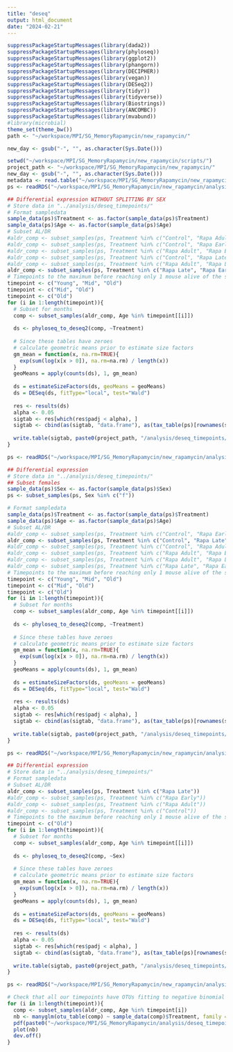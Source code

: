 ```yaml
---
title: "deseq"
output: html_document
date: "2024-02-21"
---
```


```r
suppressPackageStartupMessages(library(dada2))
suppressPackageStartupMessages(library(phyloseq))
suppressPackageStartupMessages(library(ggplot2))
suppressPackageStartupMessages(library(phangorn))
suppressPackageStartupMessages(library(DECIPHER))
suppressPackageStartupMessages(library(vegan))
suppressPackageStartupMessages(library(DESeq2))
suppressPackageStartupMessages(library(tidyr))
suppressPackageStartupMessages(library(tidyverse))
suppressPackageStartupMessages(library(Biostrings))
suppressPackageStartupMessages(library(ANCOMBC))
suppressPackageStartupMessages(library(mvabund))
#library(microbial)
theme_set(theme_bw())
path <- "~/workspace/MPI/SG_MemoryRapamycin/new_rapamycin/"

new_day <- gsub("-", "", as.character(Sys.Date()))

setwd("~/workspace/MPI/SG_MemoryRapamycin/new_rapamycin/scripts/")
project_path <- "~/workspace/MPI/SG_MemoryRapamycin/new_rapamycin/"
new_day <- gsub("-", "", as.character(Sys.Date()))
metadata <- read.table("~/workspace/MPI/SG_MemoryRapamycin/new_rapamycin/metadata_rapaInter.csv", sep = ";", header = T, row.names = 1, stringsAsFactors = F, comment.char = "")
ps <- readRDS("~/workspace/MPI/SG_MemoryRapamycin/new_rapamycin/analysis/phyloseq_obj_20240220.rds")


```

```r
## Differential expression WITHOUT SPLITTING BY SEX
# Store data in "../analysis/deseq_timepoints/"
# Format sampledata
sample_data(ps)$Treatment <- as.factor(sample_data(ps)$Treatment)
sample_data(ps)$Age <- as.factor(sample_data(ps)$Age)
# Subset AL/DR
#aldr_comp <- subset_samples(ps, Treatment %in% c("Control", "Rapa Adult"))
#aldr_comp <- subset_samples(ps, Treatment %in% c("Control", "Rapa Early"))
#aldr_comp <- subset_samples(ps, Treatment %in% c("Rapa Adult", "Rapa Early"))
#aldr_comp <- subset_samples(ps, Treatment %in% c("Control", "Rapa Late"))
#aldr_comp <- subset_samples(ps, Treatment %in% c("Rapa Adult", "Rapa Late"))
aldr_comp <- subset_samples(ps, Treatment %in% c("Rapa Late", "Rapa Early"))
# Timepoints to the maximum before reaching only 1 mouse alive of the shortest lived group
timepoint <- c("Young", "Mid", "Old")
timepoint <- c("Mid", "Old")
timepoint <- c("Old")
for (i in 1:length(timepoint)){
  # Subset for months
  comp <- subset_samples(aldr_comp, Age %in% timepoint[[i]])
  
  ds <- phyloseq_to_deseq2(comp, ~Treatment)
  
  # Since these tables have zeroes
  # calculate geometric means prior to estimate size factors
  gm_mean = function(x, na.rm=TRUE){
    exp(sum(log(x[x > 0]), na.rm=na.rm) / length(x))
  }
  geoMeans = apply(counts(ds), 1, gm_mean)
  
  ds = estimateSizeFactors(ds, geoMeans = geoMeans)
  ds = DESeq(ds, fitType="local", test="Wald")
  
  res <- results(ds)
  alpha <- 0.05
  sigtab <- res[which(res$padj < alpha), ]
  sigtab <- cbind(as(sigtab, "data.frame"), as(tax_table(ps)[rownames(sigtab), ], "matrix"))
  
  write.table(sigtab, paste0(project_path, "/analysis/deseq_timepoints/RLRE_", timepoint[i], "_ALL_", new_day, ".csv"), sep=";", quote=F, col.names=NA)
}

ps <- readRDS("~/workspace/MPI/SG_MemoryRapamycin/new_rapamycin/analysis/phyloseq_obj_20240220.rds")
```


```r
## Differential expression
# Store data in "../analysis/deseq_timepoints/"
## Subset females
sample_data(ps)$Sex <- as.factor(sample_data(ps)$Sex)
ps <- subset_samples(ps, Sex %in% c("f"))

# Format sampledata
sample_data(ps)$Treatment <- as.factor(sample_data(ps)$Treatment)
sample_data(ps)$Age <- as.factor(sample_data(ps)$Age)
# Subset AL/DR
#aldr_comp <- subset_samples(ps, Treatment %in% c("Control", "Rapa Early"))
aldr_comp <- subset_samples(ps, Treatment %in% c("Control", "Rapa Late"))
#aldr_comp <- subset_samples(ps, Treatment %in% c("Control", "Rapa Adult"))
#aldr_comp <- subset_samples(ps, Treatment %in% c("Rapa Adult", "Rapa Early"))
#aldr_comp <- subset_samples(ps, Treatment %in% c("Rapa Adult", "Rapa Late"))
#aldr_comp <- subset_samples(ps, Treatment %in% c("Rapa Late", "Rapa Early"))
# Timepoints to the maximum before reaching only 1 mouse alive of the shortest lived group
timepoint <- c("Young", "Mid", "Old")
timepoint <- c("Mid", "Old")
timepoint <- c("Old")
for (i in 1:length(timepoint)){
  # Subset for months
  comp <- subset_samples(aldr_comp, Age %in% timepoint[[i]])
  
  ds <- phyloseq_to_deseq2(comp, ~Treatment)
  
  # Since these tables have zeroes
  # calculate geometric means prior to estimate size factors
  gm_mean = function(x, na.rm=TRUE){
    exp(sum(log(x[x > 0]), na.rm=na.rm) / length(x))
  }
  geoMeans = apply(counts(ds), 1, gm_mean)
  
  ds = estimateSizeFactors(ds, geoMeans = geoMeans)
  ds = DESeq(ds, fitType="local", test="Wald")
  
  res <- results(ds)
  alpha <- 0.05
  sigtab <- res[which(res$padj < alpha), ]
  sigtab <- cbind(as(sigtab, "data.frame"), as(tax_table(ps)[rownames(sigtab), ], "matrix"))
  
  write.table(sigtab, paste0(project_path, "/analysis/deseq_timepoints/ContRL_", timepoint[i], "F_", new_day, ".csv"), sep=";", quote=F, col.names=NA)
}

ps <- readRDS("~/workspace/MPI/SG_MemoryRapamycin/new_rapamycin/analysis/phyloseq_obj_20240220.rds")
```

```r
## Differential expression
# Store data in "../analysis/deseq_timepoints/"
# Format sampledata
# Subset AL/DR
aldr_comp <- subset_samples(ps, Treatment %in% c("Rapa Late"))
#aldr_comp <- subset_samples(ps, Treatment %in% c("Rapa Early"))
#aldr_comp <- subset_samples(ps, Treatment %in% c("Rapa Adult"))
#aldr_comp <- subset_samples(ps, Treatment %in% c("Control"))
# Timepoints to the maximum before reaching only 1 mouse alive of the shortest lived group
timepoint <- c("Old")
for (i in 1:length(timepoint)){
  # Subset for months
  comp <- subset_samples(aldr_comp, Age %in% timepoint[[i]])
  
  ds <- phyloseq_to_deseq2(comp, ~Sex)
  
  # Since these tables have zeroes
  # calculate geometric means prior to estimate size factors
  gm_mean = function(x, na.rm=TRUE){
    exp(sum(log(x[x > 0]), na.rm=na.rm) / length(x))
  }
  geoMeans = apply(counts(ds), 1, gm_mean)
  
  ds = estimateSizeFactors(ds, geoMeans = geoMeans)
  ds = DESeq(ds, fitType="local", test="Wald")
  
  res <- results(ds)
  alpha <- 0.05
  sigtab <- res[which(res$padj < alpha), ]
  sigtab <- cbind(as(sigtab, "data.frame"), as(tax_table(ps)[rownames(sigtab), ], "matrix"))
  
  write.table(sigtab, paste0(project_path, "/analysis/deseq_timepoints/SexRL_", timepoint[i], "_", new_day, ".csv"), sep=";", quote=F, col.names=NA)
}

ps <- readRDS("~/workspace/MPI/SG_MemoryRapamycin/new_rapamycin/analysis/phyloseq_obj_20240220.rds")
```


```r
# Check that all our timepoints have OTUs fitting to negative binomial and can therefore be analyzed by deseq2
for (i in 1:length(timepoint)){
  comp <- subset_samples(aldr_comp, Age %in% timepoint[i])
  nb <- manyglm(otu_table(comp) ~ sample_data(comp)$Treatment, family = "negative_binomial")
  pdf(paste0("~/workspace/MPI/SG_MemoryRapamycin/analysis/deseq_timepoints/neg_binom_", timepoint[i], "_M_", new_day, ".pdf"))
  plot(nb)
  dev.off()
}
```